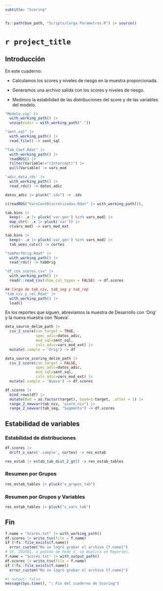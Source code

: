 ```yaml
---
subtitle: "Scoring"
---
```


```r
fs::path(bsm_path, "Scripts/Carga Parametros.R") |> source()
```

# `r project_title`

## Introducción

En este cuaderno:

* Calculamos los scores y niveles de riesgo en la muestra proporcionada. 

* Generamos una archivo salida con los scores y niveles de riesgo. 

* Medimos la estabilidad de las distribuciones del score y de las variables del modelo. 

```r
"Modelo.zip" |> 
  with_working_path() |> 
  unzip(exdir = with_working_path("."))

"sent.sql" |> 
  with_working_path() |> 
  read_file() -> sent_sql

"Tab_Coef.Rdat" |> 
  with_working_path() |> 
  readRDS() |> 
  filter(Variable!="(Intercept)") |> 
  pull(Variable) -> vars_mod

'adic_data.rds' |> 
  with_working_path() |> 
  read_rds() -> datos_adic

datos_adic |> pluck(".ids") -> .ids 

c(readRDS("VarsContDiscretizadas.Rdat" |> with_working_path()),               readRDS("VarsFactDiscretizadas.Rdat" |> with_working_path())) -> tab.bins

tab.bins |> 
  keep(~ .x |> pluck('var_gen') %in% vars_mod) |>  
  map_chr(~ .x |> pluck('var')) |>  
  c(vars_mod) -> vars_mod_ext

tab.bins |> 
  keep(~ .x |> pluck('var_gen') %in% vars_mod) |>  
  tab_woes_cuts() -> cortes

"tabPerfOrig.Rdat" |> 
  with_working_path() |> 
  read_rds() -> tabOrig

"df_con_scores.csv" |> 
  with_working_path() |> 
  readr::read_csv(show_col_types = FALSE) -> df.scores

## Carga de tab_niv, tab_seg y tab_rep
"tab_niv_y_rel.Rdat" |> 
  with_working_path() |> 
  load()
```

En los reportes que siguen, abreviamos la muestra de Desarrollo con 'Orig' y 
la nueva muestra con 'Nueva'. 

```r
data_source_delim_path |> 
  csv_2_score(con_target = TRUE,
              spec_adic=datos_adic, 
              mod_sql=sent_sql,                         
              cols_adic=vars_mod_ext) |> 
  mutate(.sample = 'Orig') -> df
```

```r
data_source_scoring_delim_path |> 
  csv_2_score(con_target = FALSE,
              spec_adic=datos_adic, 
              mod_sql=sent_sql,                         
              cols_adic=vars_mod_ext) |> 
  mutate(.sample = 'Nueva') -> df.scores
```


```r
df.scores |> 
  bind_rows(df) |> 
  mutate(Bad = as.factor(target), Good=1-target, .after = 1) |> 
  range_2_newvar(tab_niv, "score_niv") |> 
  range_2_newvar(tab_seg, "Segmento") -> df.scores
```

## Estabilidad de variables

### Estabilidad de distribuciones

```r
df.scores |> 
  drift_x_vars('.sample', cortes) -> res_estab

res_estab |> estab_tab_dist_2_gt() -> res_estab_tables
```

### Resumen por Grupos

```r
res_estab_tables |> pluck("x_grupos_tab")
```

### Resumen por Grupos y Variables

```r
res_estab_tables |> pluck("x_vars_tab")
```

## Fin

```r
f.name = "Scores.txt" |> with_working_path()
df.scores |> write_tsv(file = f.name)
if (!fs::file_exists(f.name)) 
  error_custom("No se logró grabar el archivo {f.name}")
# SF, 202501, a pedido de Fede V, se duplica en Reportes. 
f.name = "Scores.txt" |> with_output_path()
df.scores |> write_tsv(file = f.name)
if (!fs::file_exists(f.name)) 
  error_custom("No se logró grabar el archivo {f.name}")
```


```r
#| output: false
message(Sys.time(), ": Fin del cuaderno de Scoring")
```
